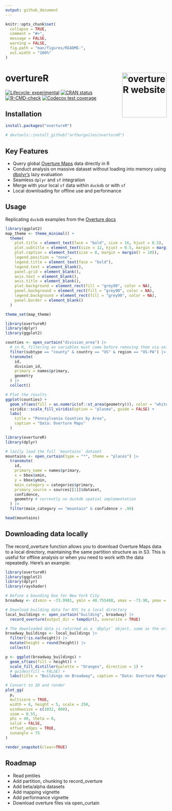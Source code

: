 ```yaml
---
output: github_document
---
```


<!-- README.md is generated from README.Rmd. Please edit that file -->

```r
knitr::opts_chunk$set(
  collapse = TRUE,
  comment = "#>",
  message = FALSE,
  warning = FALSE,
  fig.path = "man/figures/README-",
  out.width = "100%"
)
```

# overtureR <a href="https://arthurgailes.github.io/overtureR/"><img src="man/figures/logo.png" align="right" height="139" alt="overtureR website" /></a>


<!-- badges: start -->
[![Lifecycle: experimental](https://img.shields.io/badge/lifecycle-stable-green.svg)](https://lifecycle.r-lib.org/articles/stages.html#stable)
[![CRAN status](https://www.r-pkg.org/badges/version/overtureR)](https://CRAN.R-project.org/package=overtureR)
[![R-CMD-check](https://github.com/arthurgailes/overtureR/actions/workflows/R-CMD-check.yaml/badge.svg)](https://github.com/arthurgailes/overtureR/actions/workflows/R-CMD-check.yaml)
[![Codecov test coverage](https://codecov.io/gh/arthurgailes/overtureR/branch/master/graph/badge.svg)](https://app.codecov.io/gh/arthurgailes/overtureR?branch=master)
<!-- badges: end -->

## Installation

```r
install.packages("overtureR")

# devtools::install_github("arthurgailes/overtureR")
```

## Key Features

* Query global [Overture Maps](https://overturemaps.org/) data directly in R
* Conduct analysis on massive dataset without loading into memory using  [dbplyr's](https://dbplyr.tidyverse.org/) lazy evaluation
* Seamless `dplyr` and `sf` integration
* Merge with your local `sf` data within `duckdb` or with `sf`
* Local downloading for offline use and performance

## Usage

Replicating `duckdb` examples from the [Overture docs](https://docs.overturemaps.org/getting-data/duckdb/)

```r
library(ggplot2)
map_theme <- theme_minimal() +
  theme(
    plot.title = element_text(face = "bold", size = 16, hjust = 0.5),
    plot.subtitle = element_text(size = 12, hjust = 0.5, margin = margin(b = 20)),
    plot.caption = element_text(size = 8, margin = margin(t = 10)),
    legend.position = "none",
    legend.title = element_text(face = "bold"),
    legend.text = element_blank(),
    panel.grid = element_blank(),
    axis.text = element_blank(),
    axis.title = element_blank(),
    plot.background = element_rect(fill = "grey90", color = NA), 
    panel.background = element_rect(fill = "grey90", color = NA), 
    legend.background = element_rect(fill = "grey90", color = NA),
    panel.border = element_blank()
  )

theme_set(map_theme)
```


```r
library(overtureR)
library(dplyr)
library(ggplot2)

counties <- open_curtain("division_area") |>
  # in R, filtering on variables must come before removing them via select
  filter(subtype == "county" & country == "US" & region == "US-PA") |>
  transmute(
    id,
    division_id,
    primary = names$primary,
    geometry
  ) |>
  collect()

# Plot the results
ggplot(counties) +
  geom_sf(aes(fill = as.numeric(sf::st_area(geometry))), color = "white", size = 0.2) +
  viridis::scale_fill_viridis(option = "plasma", guide = FALSE) +
  labs(
    title = "Pennsylvania Counties by Area",
    caption = "Data: Overture Maps"
  ) 
```

```r
library(overtureR)
library(dplyr)

# lazily load the full `mountains` dataset
mountains <- open_curtain(type = "*", theme = "places") |>
  transmute(
    id,
    primary_name = names$primary,
    x = bbox$xmin,
    y = bbox$ymin,
    main_category = categories$primary,
    primary_source = sources[[1]]$dataset,
    confidence,
    geometry # currently no duckdb spatial implementation
  ) |>
  filter(main_category == "mountain" & confidence > .90)

head(mountains)
```

## Downloading data locally

The record_overture function allows you to download Overture Maps data to a local directory, maintaining the same partition structure as in S3. This is useful for offline analysis or when you need to work with the data repeatedly. Here's an example:

```r
library(overtureR)
library(ggplot2)
library(dplyr)
library(rayshader)

# Define a bounding box for New York City
broadway <- c(xmin = -73.9901, ymin = 40.755488, xmax = -73.98, ymax = 40.76206)

# Download building data for NYC to a local directory
local_buildings <- open_curtain("building", broadway) |> 
  record_overture(output_dir = tempdir(), overwrite = TRUE)

# The downloaded data is returned as a `dbplyr` object, same as the original (but faster!)
broadway_buildings <- local_buildings |> 
  filter(!is.na(height)) |> 
  mutate(height = round(height)) |> 
  collect() 

p <- ggplot(broadway_buildings) +
  geom_sf(aes(fill = height)) +
  scale_fill_distiller(palette = "Oranges", direction = 1) +
  # guides(fill = FALSE) +
  labs(title = "Buildings on Broadway", caption = "Data: Overture Maps", fill = "")

# Convert to 3D and render
plot_gg(
  p,
  multicore = TRUE,
  width = 6, height = 5, scale = 250,
  windowsize = c(1032, 860),
  zoom = 0.55, 
  phi = 40, theta = 0,
  solid = FALSE,
  offset_edges = TRUE,
  sunangle = 75
)

render_snapshot(clear=TRUE)

```


## Roadmap

- Read pmtiles
- Add partition, chunking to record_overture
- Add beta/alpha datasets
- Add mapping vignette
- Add performance vignette
- Download overture files via open_curtain

